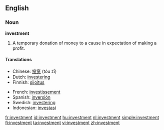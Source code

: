 ==English==

===Noun===
'''investment'''
#A temporary donation of money to a cause in expectation of making a profit.

====Translations====
{{top}}
*Chinese: [[投资]] (tóu zī)
*Dutch: [[investering]]
*Finnish: [[sijoitus]]
{{mid}}
*French: [[investissement]]
*Spanish: [[inversión]] {{f}}
*Swedish: [[investering]]
*Indonesian: [[investasi]]
{{bottom}}

[[fr:investment]]
[[id:investment]]
[[hu:investment]]
[[nl:investment]]
[[simple:investment]]
[[fi:investment]]
[[ta:investment]]
[[vi:investment]]
[[zh:investment]]